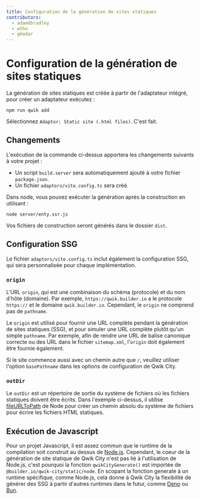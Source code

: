 ```yaml
---
title: Configuration de la génération de sites statiques
contributors:
  - adamdbradley
  - wtho
  - gmadar
---
```


# Configuration de la génération de sites statiques

La génération de sites statiques est créée à partir de l'adaptateur intégré, pour créer un adaptateur exécutez :

```shell
npm run qwik add
```

Sélectionnez `Adaptor: Static site (.html files)`. C'est fait.

## Changements

L'exécution de la commande ci-dessus apportera les changements suivants à votre projet :

  - Un script `build.server` sera automatiquement ajouté à votre fichier `package.json`.
  - Un fichier `adaptors/vite.config.ts` sera créé.

Dans node, vous pouvez exécuter la génération après la construction en utilisant :

```shell
node server/enty.ssr.js
```

Vos fichiers de construction seront générés dans le dossier `dist`.

## Configuration SSG

Le fichier `adaptors/vite.config.ts` inclut également la configuration SSG, qui sera personnalisée pour chaque implémentation.

### `origin`

L'URL `origin`, qui est une combinaison du schéma (protocole) et du nom d'hôte (domaine). Par exemple, `https://qwik.builder.io` a le protocole `https://` et le domaine `qwik.builder.io`. Cependant, le `origin` ne comprend pas de `pathname`.

Le `origin` est utilisé pour fournir une URL complète pendant la génération de sites statiques (SSG), et pour simuler une URL complète plutôt qu'un simple `pathname`. Par exemple, afin de rendre une URL de balise canonique correcte ou des URL dans le fichier `sitemap.xml`, l'`origin` doit également être fournie également.

Si le site commence aussi avec un chemin autre que `/`, veuillez utiliser l'option `basePathname` dans les options de configuration de Qwik City.

### `outDir`

Le `outDir` est un répertoire de sortie du système de fichiers où les fichiers statiques doivent être écrits. Dans l'exemple ci-dessus, il utilise [fileURLToPath](https://nodejs.org/api/url.html#urlfileurltopathurl) de Node pour créer un chemin absolu du système de fichiers pour écrire les fichiers HTML statiques.

## Exécution de Javascript

Pour un projet Javascript, il est assez commun que le runtime de la compilation soit construit au dessus de [Node.js](https://nodejs.org/en/docs/). Cependant, le coeur de la génération de site statique de Qwik City n'est pas lié à l'utilisation de Node.js, c'est pourquoi la fonction `qwikCityGenerate()` est importée de `@builder.io/qwik-city/static/node`. En scopant la fonction generate à un runtime spécifique, comme Node.js, cela donne à Qwik City la flexibilité de générer des SSG à partir d'autres runtimes dans le futur, comme [Deno](https://deno.land/) ou [Bun](https://bun.sh/).
